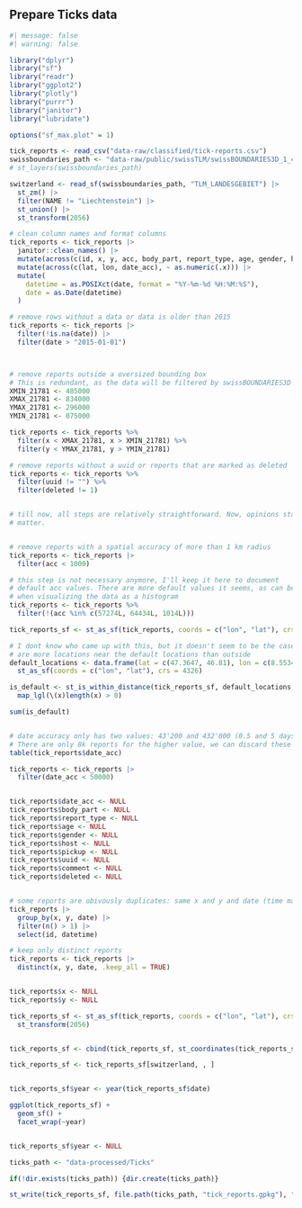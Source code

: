 
## Prepare Ticks data

```r
#| message: false
#| warning: false

library("dplyr")
library("sf")
library("readr")
library("ggplot2")
library("plotly")
library("purrr")
library("janitor")
library("lubridate")

options("sf_max.plot" = 1)

tick_reports <- read_csv("data-raw/classified/tick-reports.csv")
swissboundaries_path <- "data-raw/public/swissTLM/swissBOUNDARIES3D_1_4_LV95_LN02.gdb"
# st_layers(swissboundaries_path)

switzerland <- read_sf(swissboundaries_path, "TLM_LANDESGEBIET") |>
  st_zm() |>
  filter(NAME != "Liechtenstein") |>
  st_union() |>
  st_transform(2056)

# clean column names and format columns
tick_reports <- tick_reports |>
  janitor::clean_names() |>
  mutate(across(c(id, x, y, acc, body_part, report_type, age, gender, host, pickup, deleted), ~ as.integer(.x))) |>
  mutate(across(c(lat, lon, date_acc), ~ as.numeric(.x))) |>
  mutate(
    datetime = as.POSIXct(date, format = "%Y-%m-%d %H:%M:%S"),
    date = as.Date(datetime)
  )

# remove rows without a data or data is older than 2015
tick_reports <- tick_reports |>
  filter(!is.na(date)) |>
  filter(date > "2015-01-01")



# remove reports outside a oversized bounding box
# This is redundant, as the data will be filtered by swissBOUNDARIES3D later
XMIN_21781 <- 485000
XMAX_21781 <- 834000
YMAX_21781 <- 296000
YMIN_21781 <- 075000

tick_reports <- tick_reports %>%
  filter(x < XMAX_21781, x > XMIN_21781) %>%
  filter(y < YMAX_21781, y > YMIN_21781)

# remove reports without a uuid or reports that are marked as deleted
tick_reports <- tick_reports %>%
  filter(uuid != "") %>%
  filter(deleted != 1)


# till now, all steps are relatively straightforward. Now, opinions start to
# matter.


# remove reports with a spatial accuracy of more than 1 km radius
tick_reports <- tick_reports |>
  filter(acc < 1000)

# this step is not necessary anymore, I'll keep it here to document
# default acc values. There are more default values it seems, as can be seen
# when visualizing the data as a histogram
tick_reports <- tick_reports %>%
  filter(!(acc %in% c(57274L, 64434L, 1014L)))

tick_reports_sf <- st_as_sf(tick_reports, coords = c("lon", "lat"), crs = 4326)

# I dont know who came up with this, but it doesn't seem to be the case that there
# are more locations near the default locations than outside
default_locations <- data.frame(lat = c(47.3647, 46.81), lon = c(8.5534, 8.23)) |>
  st_as_sf(coords = c("lon", "lat"), crs = 4326)

is_default <- st_is_within_distance(tick_reports_sf, default_locations, 1000) |>
  map_lgl(\(x)length(x) > 0)

sum(is_default)


# date accuracy only has two values: 43'200 and 432'000 (0.5 and 5 days?)
# There are only 8k reports for the higher value, we can discard these
table(tick_reports$date_acc)

tick_reports <- tick_reports |>
  filter(date_acc < 50000)


tick_reports$date_acc <- NULL
tick_reports$body_part <- NULL
tick_reports$report_type <- NULL
tick_reports$age <- NULL
tick_reports$gender <- NULL
tick_reports$host <- NULL
tick_reports$pickup <- NULL
tick_reports$uuid <- NULL
tick_reports$comment <- NULL
tick_reports$deleted <- NULL


# some reports are obivously duplicates: same x and y and date (time may vary slighly)
tick_reports |>
  group_by(x, y, date) |>
  filter(n() > 1) |>
  select(id, datetime)

# keep only distinct reports
tick_reports <- tick_reports |>
  distinct(x, y, date, .keep_all = TRUE)


tick_reports$x <- NULL
tick_reports$y <- NULL

tick_reports_sf <- st_as_sf(tick_reports, coords = c("lon", "lat"), crs = 4326) |>
  st_transform(2056)


tick_reports_sf <- cbind(tick_reports_sf, st_coordinates(tick_reports_sf))

tick_reports_sf <- tick_reports_sf[switzerland, , ]


tick_reports_sf$year <- year(tick_reports_sf$date)

ggplot(tick_reports_sf) +
  geom_sf() +
  facet_wrap(~year)


tick_reports_sf$year <- NULL

ticks_path <- "data-processed/Ticks"

if(!dir.exists(ticks_path)) {dir.create(ticks_path)}

st_write(tick_reports_sf, file.path(ticks_path, "tick_reports.gpkg"), "reports_0.2")

```